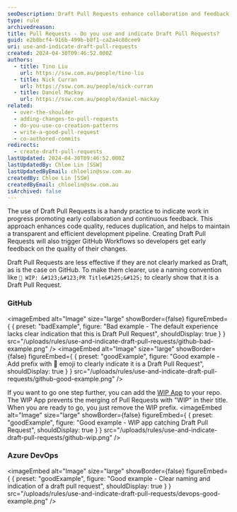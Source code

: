 ```yaml
---
seoDescription: Draft Pull Requests enhance collaboration and feedback by indicating work-in-progress, reducing duplication, and maintaining a transparent development pipeline.
type: rule
archivedreason:
title: Pull Requests - Do you use and indicate Draft Pull Requests?
guid: e2b8bcf4-916b-499b-b8f1-ca2a4c80cee9
uri: use-and-indicate-draft-pull-requests
created: 2024-04-30T09:46:52.000Z
authors:
  - title: Tino Liu
    url: https://ssw.com.au/people/tino-liu
  - title: Nick Curran
    url: https://ssw.com.au/people/nick-curran
  - title: Daniel Mackay
    url: https://ssw.com.au/people/daniel-mackay
related:
  - over-the-shoulder
  - adding-changes-to-pull-requests
  - do-you-use-co-creation-patterns
  - write-a-good-pull-request
  - co-authored-commits
redirects:
  - create-draft-pull-requests
lastUpdated: 2024-04-30T09:46:52.000Z
lastUpdatedBy: Chloe Lin [SSW]
lastUpdatedByEmail: chloelin@ssw.com.au
createdBy: Chloe Lin [SSW]
createdByEmail: chloelin@ssw.com.au
isArchived: false
---
```


The use of Draft Pull Requests is a handy practice to indicate work in progress promoting early collaboration and continuous feedback.
This approach enhances code quality, reduces duplication, and helps to maintain a transparent and efficient development pipeline. Creating Draft Pull Requests will also trigger GitHub Workflows so developers get early feedback on the quality of their changes.

Draft Pull Requests are less effective if they are not clearly marked as Draft, as is the case on GitHub. To make them clearer, use a naming convention like `🚧 WIP: &#123;&#123;PR Title&#125;&#125;` to clearly show that it is a Draft Pull Request.

### GitHub
<imageEmbed
  alt="Image"
  size="large"
  showBorder={false}
  figureEmbed={ {
    preset: "badExample",
    figure: "Bad example - The default experience lacks clear indication that this is Draft Pull Request",
    shouldDisplay: true
  } }
  src="/uploads/rules/use-and-indicate-draft-pull-requests/github-bad-example.png"
/>
<imageEmbed
  alt="Image"
  size="large"
  showBorder={false}
  figureEmbed={ {
    preset: "goodExample",
    figure: "Good example - Add prefix with 🚧 emoji to clearly indicate it is a Draft Pull Request",
    shouldDisplay: true
  } }
  src="/uploads/rules/use-and-indicate-draft-pull-requests/github-good-example.png"
/>

If you want to go one step further, you can add the [WIP App](https://github.com/marketplace/wip) to your repo. The WIP App prevents the merging of Pull Requests with "WIP" in their title. When you are ready to go, you just remove the WIP prefix.
<imageEmbed
  alt="Image"
  size="large"
  showBorder={false}
  figureEmbed={ {
    preset: "goodExample",
    figure: "Good example - WIP app catching Draft Pull Request",
    shouldDisplay: true
  } }
  src="/uploads/rules/use-and-indicate-draft-pull-requests/github-wip.png"
/>

### Azure DevOps
<imageEmbed
  alt="Image"
  size="large"
  showBorder={false}
  figureEmbed={ {
    preset: "goodExample",
    figure: "Good example - Clear naming and indication of a draft pull request",
    shouldDisplay: true
  } }
  src="/uploads/rules/use-and-indicate-draft-pull-requests/devops-good-example.png"
/>
